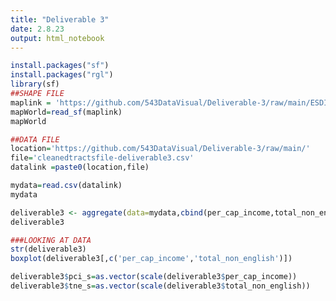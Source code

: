 ```yaml
---
title: "Deliverable 3"
date: 2.8.23
output: html_notebook
---
```




```r
install.packages("sf")
install.packages("rgl")
library(sf)
##SHAPE FILE
maplink = 'https://github.com/543DataVisual/Deliverable-3/raw/main/ESDIST.geojson'
mapWorld=read_sf(maplink)
mapWorld

```


```r
##DATA FILE
location='https://github.com/543DataVisual/Deliverable-3/raw/main/'
file='cleanedtractsfile-deliverable3.csv'
datalink =paste0(location,file)

mydata=read.csv(datalink)
mydata

deliverable3 <- aggregate(data=mydata,cbind(per_cap_income,total_non_english)~NAME,mean)
deliverable3

```

```r
###LOOKING AT DATA
str(deliverable3)
boxplot(deliverable3[,c('per_cap_income','total_non_english')])

deliverable3$pci_s=as.vector(scale(deliverable3$per_cap_income))
deliverable3$tne_s=as.vector(scale(deliverable3$total_non_english))
```

